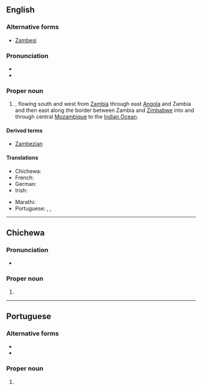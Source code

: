 {{also|Zambézi}}
==English==
{{wikipedia}}

===Alternative forms===
* [[Zambesi]]

===Pronunciation===
* {{IPA|en|/zæmˈbeɪzi/|/zæmˈbiːzi/}}
* {{rhymes|en|eɪzi|iːzi|s=3}}

===Proper noun===
{{en-proper noun}}

# {{place|en|river|r/Southern Africa}}, flowing south and west from [[Zambia]] through east [[Angola]] and Zambia and then east along the border between Zambia and [[Zimbabwe]] into and through central [[Mozambique]] to the [[Indian Ocean]].

====Derived terms====
* [[Zambezian]]

====Translations====
{{trans-top|African river}}
* Chichewa: {{t|ny|Zambezi}}
* French: {{t+|fr|Zambèze|m}}
* German: {{t|de|Sambesi|m}}
* Irish: {{t|ga|an tSaimbéis|f}}
{{trans-mid}}
* Marathi: {{t|mr|जाम्बेजी|f|tr=j̈āmbej̈ī|sc=Deva}}
* Portuguese: {{t|pt|Zambezi|m}}, {{t|pt|Zambézi|m}}, {{t|pt|Zambeze|m}}
{{trans-bottom}}

----

==Chichewa==

===Pronunciation===
* {{ny-IPA}}

===Proper noun===
{{ny-proper noun|Zambezi}}

# {{place|ny|river|c/Africa|t1=Zambezi}}

----

==Portuguese==

===Alternative forms===
* {{alt|pt|Zambézi|Zambeze}}
* {{alt|pt|Zambese||obsolete}}

===Proper noun===
{{pt-proper noun|m}}

# {{place|pt|river|in southern|continent/Africa|t1=Zambezi}}